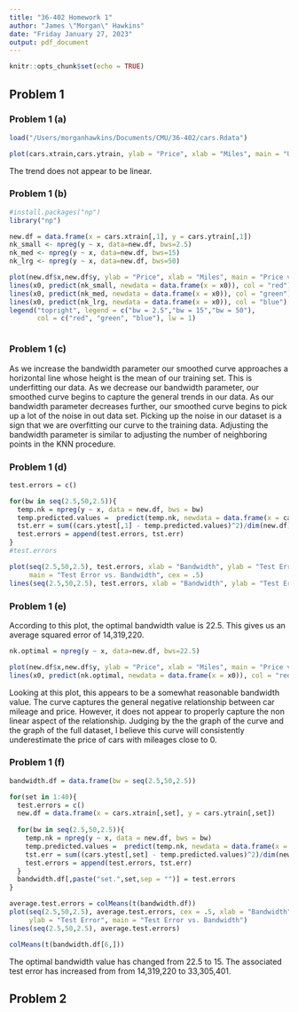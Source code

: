 ```yaml
---
title: "36-402 Homework 1"
author: "James \"Morgan\" Hawkins"
date: "Friday January 27, 2023"
output: pdf_document
---
```


```r
knitr::opts_chunk$set(echo = TRUE)
```




## Problem 1

### Problem 1 (a)


```r
load("/Users/morganhawkins/Documents/CMU/36-402/cars.Rdata")

```

```r
plot(cars.xtrain,cars.ytrain, ylab = "Price", xlab = "Miles", main = "Used Car Price vs. Miles")


```
The trend does not appear to be linear. 


### Problem 1 (b)


```r
#install.packages("np")
library("np")
```

```r
new.df = data.frame(x = cars.xtrain[,1], y = cars.ytrain[,1])
nk_small <- npreg(y ~ x, data=new.df, bws=2.5)
nk_med <- npreg(y ~ x, data=new.df, bws=15)
nk_lrg <- npreg(y ~ x, data=new.df, bws=50)

```

```r
plot(new.df$x,new.df$y, ylab = "Price", xlab = "Miles", main = "Price vs. Miles")
lines(x0, predict(nk_small, newdata = data.frame(x = x0)), col = "red")
lines(x0, predict(nk_med, newdata = data.frame(x = x0)), col = "green")
lines(x0, predict(nk_lrg, newdata = data.frame(x = x0)), col = "blue")
legend("topright", legend = c("bw = 2.5","bw = 15","bw = 50"), 
       col = c("red", "green", "blue"), lw = 1)



```

### Problem 1 (c) 


As we increase the bandwidth parameter our smoothed curve approaches a horizontal line whose height is the mean of our training set. This is underfitting our data. As we decrease our bandwidth parameter, our smoothed curve begins to capture the general trends in our data. As our bandwidth parameter decreases further, our smoothed curve begins to pick up a lot of the noise in out data set. Picking up the noise in our dataset is a sign that we are overfitting our curve to the training data. Adjusting the bandwidth parameter is similar to adjusting the number of neighboring points in the KNN procedure. 

### Problem 1 (d)


```r
test.errors = c()

for(bw in seq(2.5,50,2.5)){
  temp.nk = npreg(y ~ x, data = new.df, bws = bw)
  temp.predicted.values =  predict(temp.nk, newdata = data.frame(x = cars.xtest[,1]))
  tst.err = sum((cars.ytest[,1] - temp.predicted.values)^2)/dim(new.df)[1]
  test.errors = append(test.errors, tst.err)
}
#test.errors
```

```r
plot(seq(2.5,50,2.5), test.errors, xlab = "Bandwidth", ylab = "Test Error", 
     main = "Test Error vs. Bandwidth", cex = .5)
lines(seq(2.5,50,2.5), test.errors, xlab = "Bandwidth", ylab = "Test Error")

```

### Problem 1 (e)

According to this plot, the optimal bandwidth value is 22.5. This gives us an average squared error of 14,319,220.

```r
nk.optimal = npreg(y ~ x, data=new.df, bws=22.5)

plot(new.df$x,new.df$y, ylab = "Price", xlab = "Miles", main = "Price vs. Miles")
lines(x0, predict(nk.optimal, newdata = data.frame(x = x0)), col = "red")

```
Looking at this plot, this appears to be a somewhat reasonable bandwidth value. The curve captures the general negative relationship between car mileage and price. However, it does not appear to properly capture the non linear aspect of the relationship. Judging by the the graph of the curve and the graph of the full dataset, I believe this curve will consistently underestimate the price of cars with mileages close to 0.

### Problem 1 (f)
```r
bandwidth.df = data.frame(bw = seq(2.5,50,2.5))

for(set in 1:40){
  test.errors = c()
  new.df = data.frame(x = cars.xtrain[,set], y = cars.ytrain[,set])
  
  for(bw in seq(2.5,50,2.5)){
    temp.nk = npreg(y ~ x, data = new.df, bws = bw)
    temp.predicted.values =  predict(temp.nk, newdata = data.frame(x = cars.xtest[,set]))
    tst.err = sum((cars.ytest[,set] - temp.predicted.values)^2)/dim(new.df)[1]
    test.errors = append(test.errors, tst.err)
  }
  bandwidth.df[,paste("set.",set,sep = "")] = test.errors
}

average.test.errors = colMeans(t(bandwidth.df))
plot(seq(2.5,50,2.5), average.test.errors, cex = .5, xlab = "Bandwidth",
     ylab = "Test Error", main = "Test Error vs. Bandwidth")
lines(seq(2.5,50,2.5), average.test.errors)

colMeans(t(bandwidth.df[6,]))
```
The optimal bandwidth value has changed from 22.5 to 15. The associated test error has increased from from 14,319,220 to 33,305,401.



## Problem 2





























